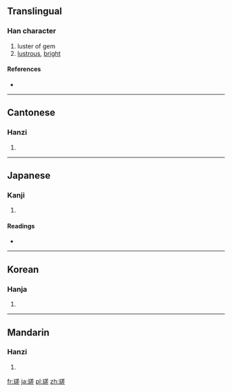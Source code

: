 ==Translingual==

===Han character===
{{Han char|rn=96|rad=玉|as=10|sn=14|four=18111|canj=MGTQM}}

# luster of gem
# [[lustrous]], [[bright]]

====References====
* {{Han ref|kx=0740.050|dkj=21170|dj=1150.020|hdz=21128.060|uh=7473|ud=29811|bh=E2CF|bd=58063}}

----

==Cantonese==

===Hanzi===
{{yue-hanzi|jyut=|y=cho1}}

# {{defn|lang=yue|sort=玉10}}

----

==Japanese==

===Kanji===
{{ja-kanji|grade=|rs=玉10}}

# {{defn|lang=ja|sort=玉10}}

====Readings====
* {{ja-readings|goon=[[さ]] (sa)|kun=[[みがく]] (migaku)|kanon=[[さ]] (sa)}}

----

==Korean==

===Hanja===
{{ko-hanja|hangeul=차|eumhun=|rv=cha|mr=ch'a|y=cha}}

# {{defn|lang=ko|sort=玉10}}

----

==Mandarin==

===Hanzi===
{{cmn-hanzi|pin=[[cuǒ]] ([[cuo3]])|wg=ts'o<sup>3</sup>}}

# {{defn|lang=cmn|sort=玉10}}

[[fr:瑳]]
[[ja:瑳]]
[[pl:瑳]]
[[zh:瑳]]